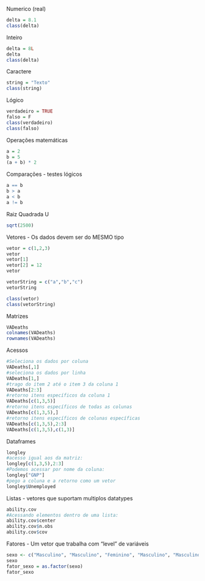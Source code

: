 Numerico (real)
```r
delta = 8.1
class(delta)
```

Inteiro
```r
delta = 8L
delta
class(delta)
```
Caractere
```r
string = "Texto"
class(string)
```
Lógico
```r
verdadeiro = TRUE
falso = F
class(verdadeiro)
class(falso)
```

Operações matemáticas
```r
a = 2
b = 5
(a + b) * 2
```

Comparações - testes lógicos
```r
a == b
b > a
a < b
a != b
```
Raiz Quadrada
U
```r
sqrt(2500)
```
Vetores - Os dados devem ser do MESMO tipo
```r
vetor = c(1,2,3)
vetor
vetor[1]
vetor[2] = 12
vetor

vetorString = c("a","b","c")
vetorString

class(vetor)
class(vetorString)
```
Matrizes

```r
VADeaths
colnames(VADeaths)
rownames(VADeaths)
```

Acessos 
```r
#Seleciona os dados por coluna
VADeaths[,1]
#seleciona os dados por linha
VADeaths[1,]
#trago do item 2 até o item 3 da coluna 1
VADeaths[2:3]
#retorno itens específicos da coluna 1
VADeaths[c(1,3,5)]
#retorno itens específicos de todas as colunas
VADeaths[c(1,3,5),]
#retorno itens específicos de colunas específicas
VADeaths[c(1,3,5),2:3]
VADeaths[c(1,3,5),c(1,3)]
```

Dataframes

```r
longley
#acesso igual aos da matriz:
longley[c(1,3,5),2:3]
#Podemos acessar por nome da coluna:
longley["GNP"]
#pego a coluna e a retorno como um vetor
longley$Unemployed
```


Listas - vetores que suportam multiplos datatypes

```r
ability.cov
#Acessando elementos dentro de uma lista:
ability.cov$center
ability.cov$n.obs
ability.cov$cov
```
Fatores - Um vetor que trabalha com "level" de variáveis

```r
sexo <- c("Masculino", "Masculino", "Feminino", "Masculino", "Masculino", "Feminino", "Feminino","Outro")
sexo
fator_sexo = as.factor(sexo)
fator_sexo

```

















